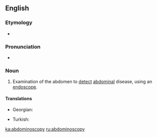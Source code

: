 ==English==

===Etymology===
* {{confix|abdomino|scopy}}

===Pronunciation===
* {{a|US}} {{IPA|/æbˌdɑm.ɪnˈɑs.kə.pi/}}

===Noun===
{{en-noun|-}}

# {{context|medicine}} Examination of the abdomen to [[detect]] [[abdominal]] disease, using an [[endoscope]].

====Translations====
{{trans-top|Abdominoscopy}}
* Georgian: {{t+|ka|აბდომინოსკოპია|tr=abdominoskopia|sc=Geor}}
{{trans-mid}}
* Turkish: {{t-|tr|abdominoskopi}}
{{trans-bottom}}

[[ka:abdominoscopy]]
[[ru:abdominoscopy]]